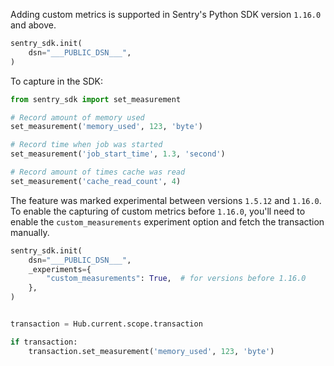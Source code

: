 Adding custom metrics is supported in Sentry's Python SDK version `1.16.0` and above.

<SignInNote />

```python
sentry_sdk.init(
    dsn="___PUBLIC_DSN___",
)
```

To capture in the SDK:

```python
from sentry_sdk import set_measurement

# Record amount of memory used
set_measurement('memory_used', 123, 'byte')

# Record time when job was started
set_measurement('job_start_time', 1.3, 'second')

# Record amount of times cache was read
set_measurement('cache_read_count', 4)
```

The feature was marked experimental between versions `1.5.12` and `1.16.0`.
To enable the capturing of custom metrics before `1.16.0`, you'll need to enable the `custom_measurements` experiment option
and fetch the transaction manually.

<SignInNote />

```python
sentry_sdk.init(
    dsn="___PUBLIC_DSN___",
    _experiments={
        "custom_measurements": True,  # for versions before 1.16.0
    },
)


transaction = Hub.current.scope.transaction

if transaction:
    transaction.set_measurement('memory_used', 123, 'byte')
```
